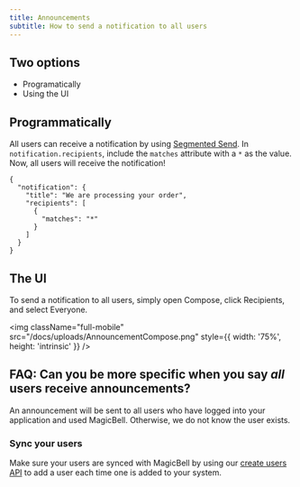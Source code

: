 ```yaml
---
title: Announcements
subtitle: How to send a notification to all users
---
```


## Two options
- Programatically
- Using the UI

## Programmatically

All users can receive a notification by using [Segmented Send](https://magicbell.com/docs/segmented-send). In `notification.recipients`, include the `matches` attribute with a `*` as the value. Now, all users will receive the notification!

```shell hideHeader
{
  "notification": {
    "title": "We are processing your order",
    "recipients": [
      {
        "matches": "*"
      }
    ]
  }
}
```

## The UI

To send a notification to all users, simply open Compose, click Recipients, and select Everyone.

<img
  className="full-mobile"
  src="/docs/uploads/AnnouncementCompose.png"
  style={{ width: '75%', height: 'intrinsic' }}
/>

## FAQ: Can you be more specific when you say <i>all</i> users receive announcements?

An announcement will be sent to all users who have logged into your application and used MagicBell. Otherwise, we do not know the user exists.  

### Sync your users

Make sure your users are synced with MagicBell by using our [create users API](https://magicbell.com/docs/rest-api/reference#create-user) to add a user each time one is added to your system.